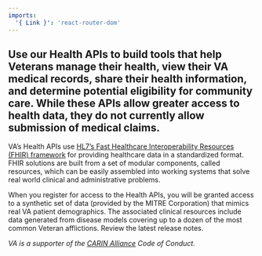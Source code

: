 ```yaml
---
imports:
  '{ Link }': 'react-router-dom'
---
```


## Use our Health APIs to build tools that help Veterans manage their health, view their VA medical records, share their health information, and determine potential eligibility for community care. While these APIs allow greater access to health data, they do not currently allow submission of medical claims. 

VA’s Health APIs use [HL7’s Fast Healthcare Interoperability Resources (FHIR) framework](https://www.hl7.org/fhir/overview.html) for providing healthcare data in a standardized format. FHIR solutions are built from a set of modular components, called resources, which can be easily assembled into working systems that solve real world clinical and administrative problems. 

When you register for access to the Health APIs, you will be granted access to a synthetic set of data (provided by the MITRE Corporation) that mimics real VA patient demographics. The associated clinical resources include data generated from disease models covering up to a dozen of the most common Veteran afflictions. <Link to="/release-notes/health">Review the latest release notes</Link>.

_VA is a supporter of the [CARIN Alliance](https://www.carinalliance.com/) Code of Conduct._
